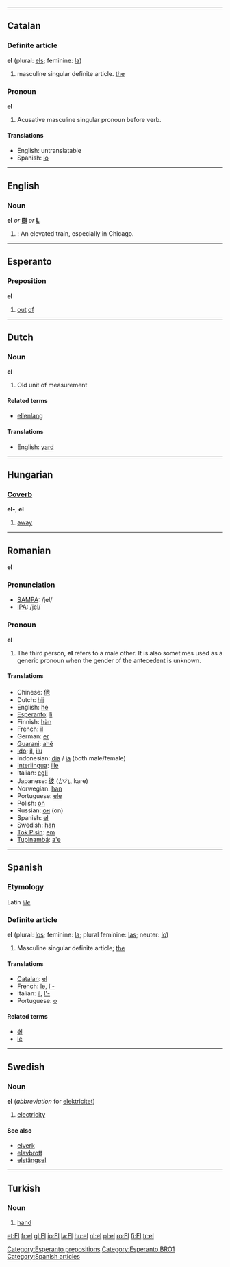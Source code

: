 ----

==Catalan==

===Definite article===
'''el''' (plural: [[els]]; feminine: [[la]])

# masculine singular definite article. [[the]]

===Pronoun===
'''el'''

#Acusative masculine singular pronoun before verb.

====Translations====
*English: untranslatable<!-- i'm sure the english translation is "him" [[User:Hippietrail|Hippietrail]] 00:24, 9 Mar 2004 (UTC) -->
*Spanish: [[lo]]
----
==English==

===Noun===
'''el''' ''or'' '''[[El]]''' ''or'' '''[[L]]'''
# {{US}}: An elevated train, especially in Chicago.

----
==Esperanto==
===Preposition===
'''el'''
# [[out]] [[of]]
[[Category:Esperanto prepositions]]
[[Category:Esperanto BRO1]]
----

==Dutch==
===Noun===
'''el'''

#Old unit of measurement

====Related terms====
*[[ellenlang]]

====Translations====
*English: [[yard]]

----

==Hungarian==
===[[Coverb]]===
'''el-''', '''el'''

# [[away]]

----

==Romanian==
'''el'''

===Pronunciation===
*[[w:SAMPA|SAMPA]]: /jel/
*[[w:IPA|IPA]]: /jel/

===Pronoun===
'''el'''

# The third person, '''el''' refers to a male other. It is also sometimes used as a generic pronoun when the gender of the antecedent is unknown.

====Translations====
*Chinese: [[他]]
*Dutch: [[hij]]
*English: [[he]]
*[[Esperanto]]: [[li]]
*Finnish: [[hän]]
*French: [[il]]
*German: [[er]]
*[[Guarani]]: [[ahẽ]]
*[[Ido]]: [[il]], [[ilu]]
*Indonesian: [[dia]] / [[ia]] (both male/female)
*[[Interlingua]]: [[ille]]
*Italian: [[egli]]
*Japanese: [[彼]] (かれ, kare)
*Norwegian: [[han]]
*Portuguese: [[ele]]
*Polish: [[on]]
*Russian: [[он]] (on)
*Spanish: [[el]]
*Swedish: [[han]]
*[[Tok Pisin]]: [[em]]
*[[Tupinambá]]: [[a'e]]

----
==Spanish==
===Etymology===
Latin ''[[ille]]''

===Definite article===
'''el''' (plural: [[los]]; feminine: [[la]]; plural feminine: [[las]]; neuter: [[lo]])
[[Category:Spanish articles]]
# Masculine singular definite article; [[the]]

====Translations====
*[[Catalan]]: [[el]]
*French: [[le]], [[l'-]]
*Italian: [[il]], [[l'-]]
*Portuguese: [[o]]

====Related terms====
*[[él]]
*[[le]]

----

==Swedish==
===Noun===
'''el''' (''abbreviation'' for [[elektricitet]])
#[[electricity]]
====See also====
*[[elverk]]
*[[elavbrott]]
*[[elstängsel]]
----
==Turkish==

===Noun===

# [[hand]]

[[et:El]]
[[fr:el]]
[[gl:El]]
[[io:El]]
[[la:El]]
[[hu:el]]
[[nl:el]]
[[pl:el]]
[[ro:El]]
[[fi:El]]
[[tr:el]]